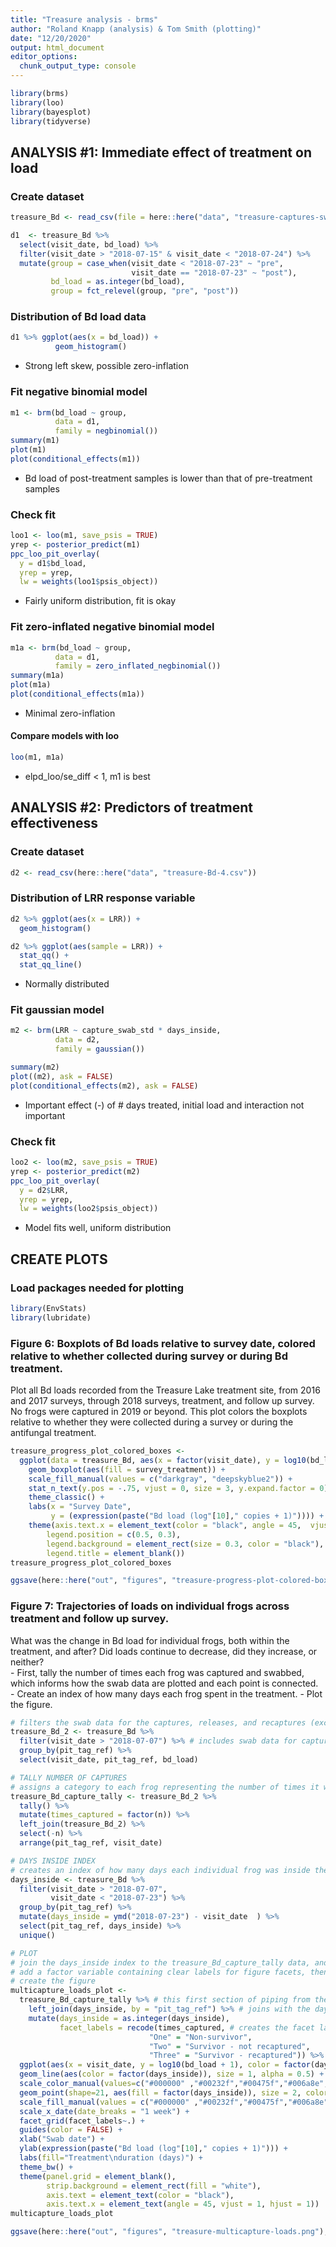 ```yaml
---
title: "Treasure analysis - brms"
author: "Roland Knapp (analysis) & Tom Smith (plotting)"
date: "12/20/2020"
output: html_document
editor_options: 
  chunk_output_type: console
---
```

```r
library(brms)
library(loo)
library(bayesplot)
library(tidyverse)
```

## ANALYSIS #1: Immediate effect of treatment on load
### Create dataset
```r
treasure_Bd <- read_csv(file = here::here("data", "treasure-captures-swabs.csv"))
```
```r
d1  <- treasure_Bd %>% 
  select(visit_date, bd_load) %>%
  filter(visit_date > "2018-07-15" & visit_date < "2018-07-24") %>% 
  mutate(group = case_when(visit_date < "2018-07-23" ~ "pre",
                           visit_date == "2018-07-23" ~ "post"),
         bd_load = as.integer(bd_load),
         group = fct_relevel(group, "pre", "post"))
```

### Distribution of Bd load data
```r
d1 %>% ggplot(aes(x = bd_load)) +
          geom_histogram()
```
* Strong left skew, possible zero-inflation 

### Fit negative binomial model
```r
m1 <- brm(bd_load ~ group,
          data = d1, 
          family = negbinomial())
summary(m1)
plot(m1)
plot(conditional_effects(m1))
```
* Bd load of post-treatment samples is lower than that of pre-treatment samples 

### Check fit
```r
loo1 <- loo(m1, save_psis = TRUE)
yrep <- posterior_predict(m1)
ppc_loo_pit_overlay(
  y = d1$bd_load, 
  yrep = yrep,
  lw = weights(loo1$psis_object))
```
* Fairly uniform distribution, fit is okay

### Fit zero-inflated negative binomial model
```r
m1a <- brm(bd_load ~ group,
          data = d1, 
          family = zero_inflated_negbinomial())
summary(m1a)
plot(m1a)
plot(conditional_effects(m1a))
```
* Minimal zero-inflation

#### Compare models with loo
```r
loo(m1, m1a)
```
* elpd_loo/se_diff < 1, m1 is best

## ANALYSIS #2: Predictors of treatment effectiveness
### Create dataset
```r
d2 <- read_csv(here::here("data", "treasure-Bd-4.csv"))
```

### Distribution of LRR response variable
```r
d2 %>% ggplot(aes(x = LRR)) +
  geom_histogram()

d2 %>% ggplot(aes(sample = LRR)) +
  stat_qq() +
  stat_qq_line()
```
* Normally distributed

### Fit gaussian model
```r
m2 <- brm(LRR ~ capture_swab_std * days_inside,
          data = d2,
          family = gaussian())

summary(m2)
plot((m2), ask = FALSE)
plot(conditional_effects(m2), ask = FALSE)
```
* Important effect (-) of # days treated, initial load and interaction not important

### Check fit
```r
loo2 <- loo(m2, save_psis = TRUE)
yrep <- posterior_predict(m2)
ppc_loo_pit_overlay(
  y = d2$LRR, 
  yrep = yrep,
  lw = weights(loo2$psis_object))
```
* Model fits well, uniform distribution

## CREATE PLOTS
### Load packages needed for plotting
```r
library(EnvStats)
library(lubridate)
```

### Figure 6: Boxplots of Bd loads relative to survey date, colored relative to whether collected during survey or during Bd treatment.

Plot all Bd loads recorded from the Treasure Lake treatment site, from 2016 and 2017 surveys, through 2018 surveys, treatment, and follow up survey. No frogs were captured in 2019 or beyond. This plot colors the boxplots relative to whether they were collected during a survey or during the antifungal treatment.
```r
treasure_progress_plot_colored_boxes <- 
  ggplot(data = treasure_Bd, aes(x = factor(visit_date), y = log10(bd_load + 1)), fill = survey_treatment) + 
    geom_boxplot(aes(fill = survey_treatment)) +
    scale_fill_manual(values = c("darkgray", "deepskyblue2")) +
    stat_n_text(y.pos = -.75, vjust = 0, size = 3, y.expand.factor = 0) + 
    theme_classic() +
    labs(x = "Survey Date",
         y = (expression(paste("Bd load (log"[10]," copies + 1)")))) +
    theme(axis.text.x = element_text(color = "black", angle = 45,  vjust = 1, hjust = 1),
        legend.position = c(0.5, 0.3),
        legend.background = element_rect(size = 0.3, color = "black"),
        legend.title = element_blank())
treasure_progress_plot_colored_boxes
```
```r
ggsave(here::here("out", "figures", "treasure-progress-plot-colored-boxes.png"), width = 15, height = 10, units="cm")
```

### Figure 7: Trajectories of loads on individual frogs across treatment and follow up survey.

What was the change in Bd load for individual frogs, both within the treatment, and after? Did loads continue to decrease, did they increase, or neither?  
-  First, tally the number of times each frog was captured and swabbed, which informs how the swab data are plotted and each point is connected.  
-  Create an index of how many days each frog spent in the treatment.
-  Plot the figure.
```r
# filters the swab data for the captures, releases, and recaptures (excludes swabs prior to treatment)
treasure_Bd_2 <- treasure_Bd %>% 
  filter(visit_date > "2018-07-07") %>% # includes swab data for capture, release, and recapture
  group_by(pit_tag_ref) %>% 
  select(visit_date, pit_tag_ref, bd_load)

# TALLY NUMBER OF CAPTURES
# assigns a category to each frog representing the number of times it was captured (once, twice, thrice)
treasure_Bd_capture_tally <- treasure_Bd_2 %>% 
  tally() %>% 
  mutate(times_captured = factor(n)) %>% 
  left_join(treasure_Bd_2) %>% 
  select(-n) %>% 
  arrange(pit_tag_ref, visit_date)

# DAYS INSIDE INDEX
# creates an index of how many days each individual frog was inside the pen for treatment
days_inside <- treasure_Bd %>% 
  filter(visit_date > "2018-07-07",
         visit_date < "2018-07-23") %>% 
  group_by(pit_tag_ref) %>% 
  mutate(days_inside = ymd("2018-07-23") - visit_date  ) %>% 
  select(pit_tag_ref, days_inside) %>% 
  unique()
```
```r
# PLOT
# join the days_inside index to the treasure_Bd_capture_tally data, and
# add a factor variable containing clear labels for figure facets, then
# create the figure
multicapture_loads_plot <- 
  treasure_Bd_capture_tally %>% # this first section of piping from the data object to ggplot simply 1) creates a variable coded with clear labels for figure facets, and 2) joins with the index of how many days each frog was inside the pen getting treatment.
    left_join(days_inside, by = "pit_tag_ref") %>% # joins with the days_inside index 
    mutate(days_inside = as.integer(days_inside), 
           facet_labels = recode(times_captured, # creates the facet labels
                               "One" = "Non-survivor",
                               "Two" = "Survivor - not recaptured",
                               "Three" = "Survivor - recaptured")) %>% 
  ggplot(aes(x = visit_date, y = log10(bd_load + 1), color = factor(days_inside), group = pit_tag_ref))+
  geom_line(aes(color = factor(days_inside)), size = 1, alpha = 0.5) +
  scale_color_manual(values=c("#000000" ,"#00232f","#00475f","#006a8e","#008ebe","#00b2ee")) + # colors selected from https://www.color-hex.com
  geom_point(shape=21, aes(fill = factor(days_inside)), size = 2, color = "black", alpha = 0.75) +
  scale_fill_manual(values = c("#000000" ,"#00232f","#00475f","#006a8e","#008ebe","#00b2ee")) +
  scale_x_date(date_breaks = "1 week") + 
  facet_grid(facet_labels~.) +
  guides(color = FALSE) +
  xlab("Swab date") + 
  ylab(expression(paste("Bd load (log"[10]," copies + 1)"))) +
  labs(fill="Treatment\nduration (days)") +
  theme_bw() +
  theme(panel.grid = element_blank(),
        strip.background = element_rect(fill = "white"),
        axis.text = element_text(color = "black"),
        axis.text.x = element_text(angle = 45, vjust = 1, hjust = 1))
multicapture_loads_plot
```
```r
ggsave(here::here("out", "figures", "treasure-multicapture-loads.png"), width = 15, height = 10, units="cm")
```




